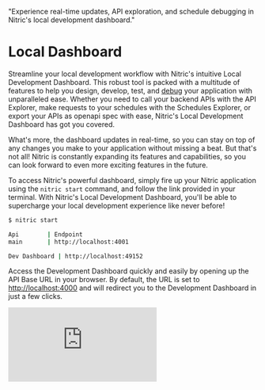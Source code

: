   "Experience real-time updates, API exploration, and schedule debugging in Nitric's local development dashboard."

# Local Dashboard

Streamline your local development workflow with Nitric's intuitive Local Development Dashboard. This robust tool is packed with a multitude of features to help you design, develop, test, and [debug](./guides/debugging.md) your application with unparalleled ease. Whether you need to call your backend APIs with the API Explorer, make requests to your schedules with the Schedules Explorer, or export your APIs as openapi spec with ease, Nitric's Local Development Dashboard has got you covered.

What's more, the dashboard updates in real-time, so you can stay on top of any changes you make to your application without missing a beat. But that's not all! Nitric is constantly expanding its features and capabilities, so you can look forward to even more exciting features in the future.

To access Nitric's powerful dashboard, simply fire up your Nitric application using the `nitric start` command, and follow the link provided in your terminal. With Nitric's Local Development Dashboard, you'll be able to supercharge your local development experience like never before!

```bash
$ nitric start

Api        | Endpoint
main       | http://localhost:4001

Dev Dashboard | http://localhost:49152
```

Access the Development Dashboard quickly and easily by opening up the API Base URL in your browser. By default, the URL is set to [http://localhost:4000](http://localhost:4000) and will redirect you to the Development Dashboard in just a few clicks.

<div class="video-container">
  <iframe
    src="https://www.youtube-nocookie.com/embed/cjbg-klgDNM"
    title="YouTube video player"
    frameborder="0"
    allow="accelerometer; autoplay; clipboard-write; encrypted-media; gyroscope; picture-in-picture; web-share"
    allowFullScreen
  ></iframe>
</div>
